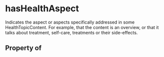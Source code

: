   

# hasHealthAspect

Indicates the aspect or aspects specifically addressed in some <Link href="/HealthTopicContent">HealthTopicContent</Link>. For example, that the content is an overview, or that it talks about treatment, self-care, treatments or their side-effects.

## Property of



